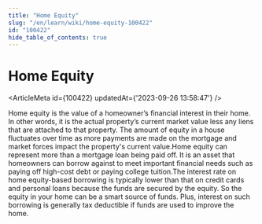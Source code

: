 ```yaml
---
title: "Home Equity"
slug: "/en/learn/wiki/home-equity-100422"
id: "100422"
hide_table_of_contents: true
---
```



# Home Equity

<ArticleMeta id={100422} updatedAt={'2023-09-26 13:58:47'} />
<div className='border-solid border-b border-t-0 my-4 border-[var(--ifm-color-gray-300)]' />

Home equity is the value of a homeowner’s financial interest in their home. In other words, it is the actual property’s current market value less any liens that are attached to that property. The amount of equity in a house fluctuates over time as more payments are made on the mortgage and market forces impact the property's current value.Home equity can represent more than a mortgage loan being paid off. It is an asset that homeowners can borrow against to meet important financial needs such as paying off high-cost debt or paying college tuition.The interest rate on home equity-based borrowing is typically lower than that on credit cards and personal loans because the funds are secured by the equity. So the equity in your home can be a smart source of funds. Plus, interest on such borrowing is generally tax deductible if funds are used to improve the home.
